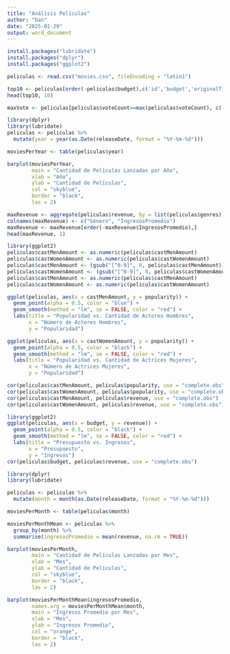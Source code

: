 ```yaml
---
title: "Análisis Películas"
author: "Dan"
date: "2025-01-29"
output: word_document
---
```

```r
install.packages("lubridate")
install.packages("dplyr")
install.packages("ggplot2")
```

```r
peliculas <- read.csv("movies.csv", fileEncoding = "latin1")

```

```r
top10 <- peliculas[order(-peliculas$budget),c('id','budget','originalTitle')]
head(top10, 10)
```

```r
maxVote <- peliculas[peliculas$voteCount==max(peliculas$voteCount), c('id','budget','originalTitle', 'voteCount')]
```

```r
library(dplyr)
library(lubridate)
peliculas <- peliculas %>%
  mutate(year = year(as.Date(releaseDate, format = "%Y-%m-%d")))

moviesPerYear <- table(peliculas$year)

barplot(moviesPerYear, 
        main = "Cantidad de Películas Lanzadas por Año", 
        xlab = "Año", 
        ylab = "Cantidad de Películas", 
        col = "skyblue", 
        border = "black", 
        las = 2)
```

```r
maxRevenue <- aggregate(peliculas$revenue, by = list(peliculas$genres), FUN = mean)
colnames(maxRevenue) <- c("Género", "IngresosPromedio")
maxRevenue <- maxRevenue[order(-maxRevenue$IngresosPromedio),]
head(maxRevenue, 1)
```

```r
library(ggplot2)
peliculas$castMenAmount <- as.numeric(peliculas$castMenAmount)
peliculas$castWomenAmount <- as.numeric(peliculas$castWomenAmount)
peliculas$castMenAmount <- (gsub("[^0-9]", 0, peliculas$castMenAmount))
peliculas$castWomenAmount <- (gsub("[^0-9]", 0, peliculas$castWomenAmount))
peliculas$castMenAmount <- as.numeric(peliculas$castMenAmount)
peliculas$castWomenAmount <- as.numeric(peliculas$castWomenAmount)

ggplot(peliculas, aes(x = castMenAmount, y = popularity)) +
  geom_point(alpha = 0.5, color = "blue") +
  geom_smooth(method = "lm", se = FALSE, color = "red") +
  labs(title = "Popularidad vs. Cantidad de Actores Hombres",
       x = "Número de Actores Hombres",
       y = "Popularidad")

ggplot(peliculas, aes(x = castWomenAmount, y = popularity)) +
  geom_point(alpha = 0.5, color = "black") +
  geom_smooth(method = "lm", se = FALSE, color = "red") +
  labs(title = "Popularidad vs. Cantidad de Actrices Mujeres",
       x = "Número de Actrices Mujeres",
       y = "Popularidad")

cor(peliculas$castMenAmount, peliculas$popularity, use = "complete.obs")
cor(peliculas$castWomenAmount, peliculas$popularity, use = "complete.obs")
cor(peliculas$castMenAmount, peliculas$revenue, use = "complete.obs")
cor(peliculas$castWomenAmount, peliculas$revenue, use = "complete.obs")
```

```r
library(ggplot2)
ggplot(peliculas, aes(x = budget, y = revenue)) +
  geom_point(alpha = 0.5, color = "black") +
  geom_smooth(method = "lm", se = FALSE, color = "red") +
  labs(title = "Presupuesto vs. Ingresos",
       x = "Presupuesto",
       y = "Ingresos")
cor(peliculas$budget, peliculas$revenue, use = "complete.obs")
```

```r
library(dplyr)
library(lubridate)

peliculas <- peliculas %>%
  mutate(month = month(as.Date(releaseDate, format = "%Y-%m-%d")))

moviesPerMonth <- table(peliculas$month)

moviesPerMonthMean <- peliculas %>%
  group_by(month) %>%
  summarise(ingresosPromedio = mean(revenue, na.rm = TRUE))

barplot(moviesPerMonth, 
        main = "Cantidad de Películas Lanzadas por Mes", 
        xlab = "Mes", 
        ylab = "Cantidad de Películas", 
        col = "skyblue", 
        border = "black", 
        las = 2)

barplot(moviesPerMonthMean$ingresosPromedio, 
        names.arg = moviesPerMonthMean$month,
        main = "Ingresos Promedio por Mes", 
        xlab = "Mes", 
        ylab = "Ingresos Promedio", 
        col = "orange", 
        border = "black", 
        las = 2)

```